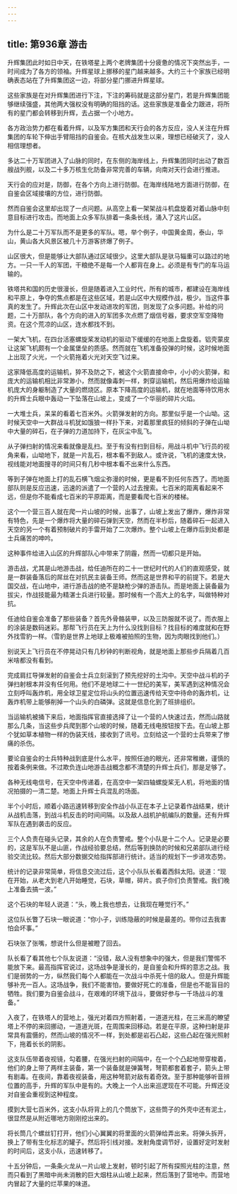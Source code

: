```yaml
---
---
---
```

title: 第936章 游击
---



升辉集团此时如日中天，在铁塔星上两个老牌集团十分疲惫的情况下突然出手，一时间成为了各方的领袖。升辉星球上挪移的星门越来越多。大约三十个家族已经明确表态站在了升辉集团这一边，将部分星门挪进升辉星球。

这些家族是在对升辉集团进行下注，下注的筹码就是这部分星门，若是升辉集团能够继续强盛，其他两大强权没有明确的阻挡的话。这些家族是准备全力跟进，将所有的星门都会转移到升辉，去占据一个小地方。

各方政治势力都在看着升辉，以及军方集团和天行会的各方反应，没人关注在升辉集团的车轮下伸出手臂阻挡的自鉴会。在核大战发生以来，理想已经破灭了，没人相信理想者。

多达二十万军团进入了山脉的同时，在东侧的海岸线上，升辉集团同时出动了数百艘战列舰，以及二十多万核生化防备非常完善的车辆，向南对天行会进行推进。

天行会的应对是，防御，在各个方向上进行防御。在海岸线陆地方面进行防御，在自鉴会区域接壤的方位，进行防御。

然而自鉴会这里却出现了一点问题。从高空上看一架架战斗机盘旋着对着山脉中刻意目标进行攻击。而地面上众多军队排着一条条长线，涌入了这片山区。

为什么是二十万军队而不是更多的军队。嗯，举个例子，中国黄金周，泰山，华山，黄山各大风景区被几十万游客挤爆了例子。

山区很大，但是能够让大部队通过区域很少。这里大部队是驮马辎重可以路过的地方。一只一千人的军团，干粮绝不是每一个人都背在身上。必须是有专门的车马运输的。

铁塔共和国的历史很漫长，但是随着进入工业时代，所有的城市，都建设在海岸线和平原上，争夺的焦点都是在这些区域，若是山区中大规模作战，极少。当这件事真的发生了。升辉此次在山区中发动进攻的军团，则发现了众多问题。补给的问题，二十万部队，各个方向的进入的军团多次点燃了烟信号器，要求空军空降物资。在这个荒凉的山区，连水都找不到。

一架大飞机，在四台活塞螺旋桨发动机的驱动下缓缓的在地面上盘旋着。铝壳蒙皮让这架飞机颇有一个金属堡垒的质感。然而就在飞机准备投弹的时候，这时候地面上出现了火光，一个火箭拖着火光对天空飞过来。

这家降低高度的运输机，猝不及防之下，被这个火箭直接命中，小小的火箭弹，和庞大的运输机相比非常渺小，然而就像毒刺一样，刺穿运输机，然后用爆炸给运输机庞大的身躯制造了大量的燃烧区。原本下降高度的运输机，就在地面等待饮用水的升辉士兵眼中轰动一下坠落在山坡上，变成了一个华丽的碎片火焰。

一大堆士兵，呆呆的看着七百米外。火箭弹发射的方向。那里似乎是一个山坳。这时候天空中一大群战斗机犹如饿狼一样扑下来，对着那里疯狂的倾斜的子弹在山坳中大量的碎石，在子弹的力道加持下，在灰尘中乱飞。

从子弹扫射的情况来看就像是乱扫。至于有没有扫到目标，用战斗机中飞行员的视角来看，山坳地下，就是一片乱石，根本看不到敌人。或许说，飞机的速度太快，视线能对地面搜寻的时间只有几秒中根本看不出来什么东西。

等到子弹在地面上打的乱石横飞烟尘弥漫的时候，更是看不到任何东西了。而地面部队则是反应迅速，迅速的派遣了一个营的人过去搜索。七百米的距离看起来不远，但是你不能看成七百米的平原距离，而是要看爬七百米的楼梯。

这个一个营三百人就在爬一片山坡的时候，出事了，山坡上发出了爆炸，爆炸非常有特色，先是一个爆炸将大量的碎石弹到天空，然而在半秒后，随着碎石一起进入天空的另一个有着预制破片的手雷开始了二次爆炸。整个山坡上在爆炸后到处都是士兵痛苦的呻吟。

这种事件给进入山区的升辉部队心中带来了阴霾，然而一切都只是开始。

游击战，尤其是山地游击战，给任迪所在的二十一世纪时代的人们的直观感受，就是一群装备落后的屌丝在对抗民主装备王师。然而这是世界和平的前提下。若是大国交战，在山地中，进行游击战的绝不是缺枪少弹的游击队。而是地面上装备最为拔尖，作战技能最为精湛士兵进行较量。那时候有一个高大上的名字，叫做特种对抗。

任迪给自鉴会准备了那些装备？首先外骨骼装甲，以及三防服就不说了。而衣服上的涂装是数码迷彩。那帮飞行员在天上为什么没找到目标？找目标的难度就和在野外找雪豹一样。（雪豹是世界上地球上极难被拍照的生物，因为肉眼找到他们。）

别说天上飞行员在不停晃动只有几秒钟的判断视角，就是地面上那些步兵隔着几百米啥都没有看到。

完成肩扛导弹发射的自鉴会士兵立刻滚到了预先挖好的土沟中。天空中战斗机的子弹扫射根本并没有任何用。他们不是地球二十一世纪的美军，美军遇到这种情况会立刻呼叫轰炸机，用全球卫星定位将山头的位置迅速传给天空中待命的轰炸机，让轰炸机带上能够削掉一个山头的白磷弹。这就是信息化到了班排组织。

当运输机被捅下来后，地面指挥官直接选择了让一个营的人快速过去，然而山路就那么几条，当这些步兵爬到那个山坡的时候，随着无线电按钮按下去。在山坡上那个犹如草本植物一样的伪装天线，接收到了讯号。立刻给这一个营的士兵带来了惨痛的杀伤。

要论自鉴会的士兵特种战到底是什么水平，按照任迪的眼光，还非常稚嫩，谨慎的按着条例来做。不过欺负连山地游击战概念都不清楚的升辉士兵们，那是足够了。

各种无线电信号，在天空中传递着，在高空中一架四轴螺旋桨无人机，将地面的情况拍摄的一清二楚。地面上升辉士兵混乱的场面。

半个小时后，顺着小路迅速转移到安全作战小队正在本子上记录着作战结果，统计从战机击落，到战斗机反击的时间间隔。以及敌人战机护航编队的数量。还有升辉军队在遇到袭击的反应。

三个人负责在碰头记录，其余的人在负责警戒。整个小队是十二个人。记录是必要的，这是军队不是山匪，作战经验要总结，然后等到换防的时候和兄弟部队进行经验交流比较。然后大部分数据交给指挥部进行统计。适当的规划下一步进攻态势。

统计的记录非常简单，将信息交流过后，这个小队队长看着西斜太阳。说道：“现在开始，从老大到老八开始睡觉，石块，草帽，碎片。疯子你们负责警戒。我们晚上准备去搞一波。”

这个石块的年轻人说道：“头，晚上我也想去，让我现在睡觉行不。”

这位队长瞥了石块一眼说道：“你小子，训练隐蔽的时候是最差的。带你过去我害怕会坏事。”

石块张了张嘴，想说什么但是被瞪了回去。

队长看了看其他七个队友说道：“没错，敌人没有想象中的强大，但是我们警惕不能放下来。最高指挥官说过，这场战争是漫长的，是自鉴会和升辉的意志之战。我们是弱势的一方，纵然我们每个人都能在一次战斗中杀死十倍的敌人。但是升辉能够补充一百人。这场战争，我们不能害怕，要做好死亡的准备，但是也不能盲目的牺牲。我们要为自鉴会战斗，在艰难的环境下战斗，要做好参与一千场战斗的准备。”

入夜了，在铁塔人的营地上，强光对着四方照射着，一道道光柱，在三米高的瞭望塔上不停的来回挪动，一道道光斑，在周围来回移动。若是在平原，这种扫射是非常具有震慑的，然而山坡的情况不一样，到处都是岩石凸起，这些凸起在强光照射下，拖着长长的阴影。

这支队伍带着夜视镜，勾着腰，在强光扫射的间隔中，在一个个凸起地带穿梭着，他们的身上带了两样主装备，第一个装备就是弹簧弩，弩箭都套着套子，箭头上带有剧毒。在夜间，靠着夜视装备，用这种弩箭对敌有着奇效。至于那种能够听音辨位置的高手，升辉的军队中是有的。大晚上一个人出来巡逻现在不可能。升辉还没对自鉴会重视到这种程度。

摸到大营七百米外，这支小队将背上的几个筒放下，这些筒子的外壳中还有泥土，很显然是从附近哪地方刚刚挖出来的。

将长筒几个螺丝钉打开，他们小心翼翼的将里面的火箭弹给弄出来。将弹头拆开，换上了带有生化标志的罐子。然后将引线对接。发射角度调节好，设置好定时发射的时间后，这支小队，迅速转移了。

十五分钟后，一条条火龙从一片山坡上发射，顿时引起了所有探照光柱的注意，然而只看到了黑暗中尚未消散的巨大烟柱从山坡上起来，然后落到了营地中。而营地内冒起了大量的烂苹果的味道。